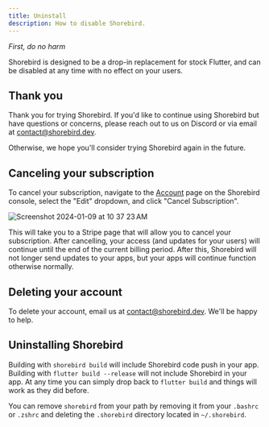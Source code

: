 ```yaml
---
title: Uninstall
description: How to disable Shorebird.
---
```


_First, do no harm_

Shorebird is designed to be a drop-in replacement for stock Flutter,
and can be disabled at any time with no effect on your users.

## Thank you

Thank you for trying Shorebird. If you'd like to continue using Shorebird
but have questions or concerns, please reach out to us on Discord or
via email at [contact@shorebird.dev](mailto:contact@shorebird.dev).

Otherwise, we hope you'll consider trying Shorebird again in the future.

## Canceling your subscription

To cancel your subscription, navigate to the [Account](https://console.shorebird.dev/account)
page on the Shorebird console, select the "Edit" dropdown, and click "Cancel Subscription".

![Screenshot 2024-01-09 at 10 37 23 AM](https://github.com/shorebirdtech/docs/assets/581764/f7abc03d-7dd7-465f-b1f6-7d963bd5aaab)

This will take you to a Stripe page that will allow you to cancel your subscription.
After cancelling, your access (and updates for your users) will continue until the
end of the current billing period. After this, Shorebird will not longer send updates
to your apps, but your apps will continue function otherwise normally.

## Deleting your account

To delete your account, email us at contact@shorebird.dev. We'll be happy to help.

## Uninstalling Shorebird

Building with `shorebird build` will include Shorebird code push in your app.
Building with `flutter build --release` will not include Shorebird in your app.
At any time you can simply drop back to `flutter build` and things will work
as they did before.

You can remove `shorebird` from your path by removing it from your `.bashrc` or
`.zshrc` and deleting the `.shorebird` directory located in `~/.shorebird`.
